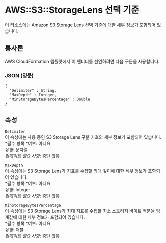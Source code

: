 # AWS::S3::StorageLens 선택 기준

이 리소스에는 Amazon S3 Storage Lens 선택 기준에 대한 세부 정보가 포함되어 있습니다.

## 통사론

AWS CloudFormation 템플릿에서 이 엔터티를 선언하려면 다음 구문을 사용합니다.

### JSON (영문)

```
{
  "Delimiter" : String,
  "MaxDepth" : Integer,
  "MinStorageBytesPercentage" : Double
}
```

## 속성

`Delimiter`  
이 속성에는 사용 중인 S3 Storage Lens 구분 기호의 세부 정보가 포함되어 있습니다.  
*필수 항목 *여부: 아니요  
_유형_: 문자열  
_업데이트 필요 사항_: 중단 없음

`MaxDepth`  
이 속성에는 S3 Storage Lens가 지표를 수집할 최대 깊이에 대한 세부 정보가 포함되어 있습니다.  
*필수 항목 *여부: 아니요  
_유형_: Integer  
_업데이트 필요 사항_: 중단 없음

`MinStorageBytesPercentage`  
이 속성에는 S3 Storage Lens가 최대 지표를 수집할 최소 스토리지 바이트 백분율 임계값에 대한 세부 정보가 포함되어 있습니다.  
*필수 항목 *여부: 아니요  
_유형_: 더블  
_업데이트 필요 사항_: 중단 없음

